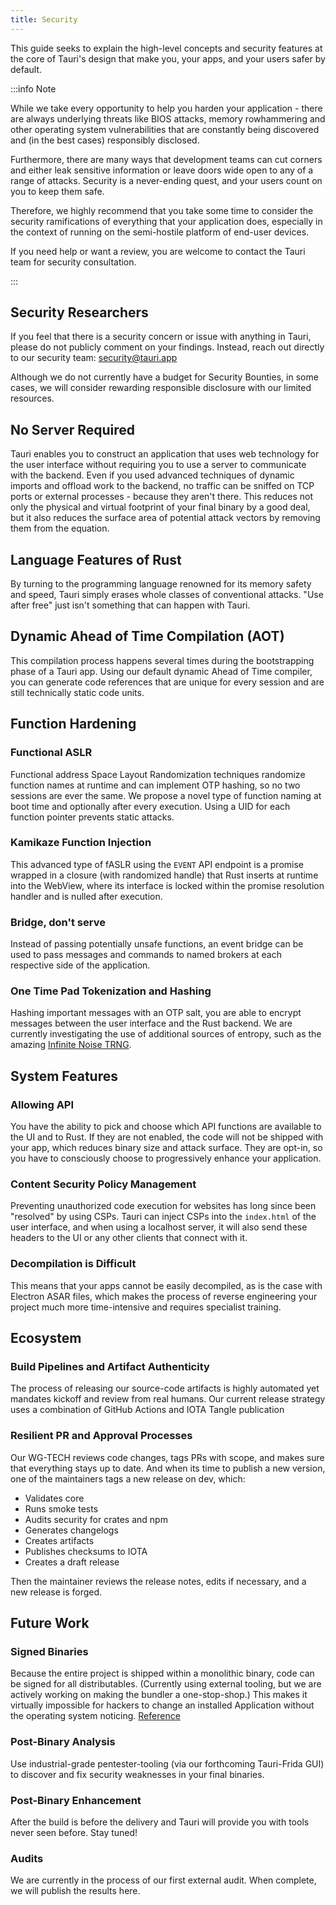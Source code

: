 ```yaml
---
title: Security
---
```


This guide seeks to explain the high-level concepts and security features at the core of Tauri's design that make you, your apps, and your users safer by default.

:::info Note

While we take every opportunity to help you harden your application - there are always underlying threats like BIOS attacks, memory rowhammering and other operating system vulnerabilities that are constantly being discovered and (in the best cases) responsibly disclosed.

Furthermore, there are many ways that development teams can cut corners and either leak sensitive information or leave doors wide open to any of a range of attacks. Security is a never-ending quest, and your users count on you to keep them safe.

Therefore, we highly recommend that you take some time to consider the security ramifications of everything that your application does, especially in the context of running on the semi-hostile platform of end-user devices.

If you need help or want a review, you are welcome to contact the Tauri team for security consultation.

:::

## Security Researchers

If you feel that there is a security concern or issue with anything in Tauri, please do not publicly comment on your findings. Instead, reach out directly to our security team: security@tauri.app

Although we do not currently have a budget for Security Bounties, in some cases, we will consider rewarding responsible disclosure with our limited resources.

## No Server Required

Tauri enables you to construct an application that uses web technology for the user interface without requiring you to use a server to communicate with the backend. Even if you used advanced techniques of dynamic imports and offload work to the backend, no traffic can be sniffed on TCP ports or external processes - because they aren't there. This reduces not only the physical and virtual footprint of your final binary by a good deal, but it also reduces the surface area of potential attack vectors by removing them from the equation.

## Language Features of Rust

By turning to the programming language renowned for its memory safety and speed, Tauri simply erases whole classes of conventional attacks. "Use after free" just isn't something that can happen with Tauri.

## Dynamic Ahead of Time Compilation (AOT)

This compilation process happens several times during the bootstrapping phase of a Tauri app. Using our default dynamic Ahead of Time compiler, you can generate code references that are unique for every session and are still technically static code units.

## Function Hardening

### Functional ASLR

Functional address Space Layout Randomization techniques randomize function names at runtime and can implement OTP hashing, so no two sessions are ever the same. We propose a novel type of function naming at boot time and optionally after every execution. Using a UID for each function pointer prevents static attacks.

### Kamikaze Function Injection

This advanced type of fASLR using the `EVENT` API endpoint is a promise wrapped in a closure (with randomized handle) that Rust inserts at runtime into the WebView, where its interface is locked within the promise resolution handler and is nulled after execution.

### Bridge, don't serve

Instead of passing potentially unsafe functions, an event bridge can be used to pass messages and commands to named brokers at each respective side of the application.

### One Time Pad Tokenization and Hashing

Hashing important messages with an OTP salt, you are able to encrypt messages between the user interface and the Rust backend. We are currently investigating the use of additional sources of entropy, such as the amazing [Infinite Noise TRNG](https://13-37.org/en/shop/infinite-noise-trng/).

## System Features

### Allowing API

You have the ability to pick and choose which API functions are available to the UI and to Rust. If they are not enabled, the code will not be shipped with your app, which reduces binary size and attack surface. They are opt-in, so you have to consciously choose to progressively enhance your application.

### Content Security Policy Management

Preventing unauthorized code execution for websites has long since been "resolved" by using CSPs. Tauri can inject CSPs into the `index.html` of the user interface, and when using a localhost server, it will also send these headers to the UI or any other clients that connect with it.

### Decompilation is Difficult

This means that your apps cannot be easily decompiled, as is the case with Electron ASAR files, which makes the process of reverse engineering your project much more time-intensive and requires specialist training.

## Ecosystem

### Build Pipelines and Artifact Authenticity

The process of releasing our source-code artifacts is highly automated yet mandates kickoff and review from real humans. Our current release strategy uses a combination of GitHub Actions and IOTA Tangle publication

### Resilient PR and Approval Processes

Our WG-TECH reviews code changes, tags PRs with scope, and makes sure that everything stays up to date. And when its time to publish a new version, one of the maintainers tags a new release on dev, which:

- Validates core
- Runs smoke tests
- Audits security for crates and npm
- Generates changelogs
- Creates artifacts
- Publishes checksums to IOTA
- Creates a draft release

Then the maintainer reviews the release notes, edits if necessary, and a new release is forged.

## Future Work

### Signed Binaries

Because the entire project is shipped within a monolithic binary, code can be signed for all distributables. (Currently using external tooling, but we are actively working on making the bundler a one-stop-shop.) This makes it virtually impossible for hackers to change an installed Application without the operating system noticing. [Reference](https://github.com/electron/asar/issues/123)

### Post-Binary Analysis

Use industrial-grade pentester-tooling (via our forthcoming Tauri-Frida GUI) to discover and fix security weaknesses in your final binaries.

### Post-Binary Enhancement

After the build is before the delivery and Tauri will provide you with tools never seen before. Stay tuned!

### Audits

We are currently in the process of our first external audit. When complete, we will publish the results here.
